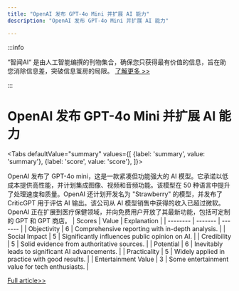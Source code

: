 ```yaml
---
title: "OpenAI 发布 GPT-4o Mini 并扩展 AI 能力"
description: "OpenAI 发布 GPT-4o Mini 并扩展 AI 能力"

---
```



:::info

“智闻AI“ 是由人工智能编撰的刊物集合，确保您只获得最有价值的信息，旨在助您消除信息差，突破信息茧房的局限。  [了解更多 >>](/)

:::

# OpenAI 发布 GPT-4o Mini 并扩展 AI 能力


<Tabs
	defaultValue="summary"
	values={[
	{label: 'summary', value: 'summary'},
	{label: 'score', value: 'score'},
]}>
<TabItem value="summary">


OpenAI 发布了 GPT-4o mini，这是一款紧凑但功能强大的 AI 模型。它承诺以低成本提供高性能，并计划集成图像、视频和音频功能。该模型在 50 种语言中提升了处理速度和质量。OpenAI 还计划开发名为 "Strawberry" 的模型，并发布了 CriticGPT 用于评估 AI 输出。该公司从 AI 模型销售中获得的收入已超过微软。OpenAI 正在扩展到医疗保健领域，并向免费用户开放了其最新功能，包括可定制的 GPT 和 GPT 商店。
</TabItem>
<TabItem value="score">
	| Scores     | Value   | Explanation |
	| -------- | ------- | ------- |
	| Objectivity  | 6    | Comprehensive reporting with in-depth analysis.    |
	| Social Impact | 5     | Significantly influences public opinion on AI.    |
	| Credibility    | 5    | Solid evidence from authoritative sources.    |
	| Potential    | 6    | Inevitably leads to significant AI advancements.    |
	| Practicality    | 5    | Widely applied in practice with good results.    |
	| Entertainment Value    | 3    | Some entertainment value for tech enthusiasts.    |
</TabItem>
</Tabs>

[Full article>>](https://readhub.cn/topic/8bKKwr2utHm)
